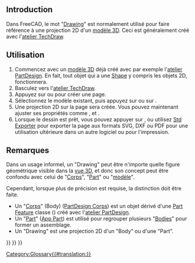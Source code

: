 <languages/>

== Introduction ==

Dans FreeCAD, le mot "[[Drawing/fr|Drawing]]" est normalement utilisé pour faire référence à une projection 2D d'un [[model/fr|modèle 3D]]. Ceci est généralement créé avec l'[[TechDraw_Workbench/fr|atelier TechDraw]].

<span id="Usage"></span>
==Utilisation==

# Commencez avec un [[model/fr|modèle 3D]] déjà créé avec par exemple l'[[PartDesign_Workbench/fr|atelier PartDesign]]. En fait, tout objet qui a une [[Shape/fr|Shape]] y compris les objets 2D, fonctionnera.
# Basculez vers l'[[TechDraw_Workbench/fr|atelier TechDraw]].
# Appuyez sur {{Button|[[File:TechDraw_PageDefault.svg|16px]] [[TechDraw_PageDefault/fr|Page standard]]}} ou {{Button|[[File:TechDraw_PageTemplate.svg|16px]] [[TechDraw_PageTemplate/fr|Page selon modèle]]}} pour créer une page.
# Sélectionnez le modèle existant, puis appuyez sur {{Button|[[File:TechDraw_View.svg|16px]] [[TechDraw_View/fr|Vue]]}} ou sur {{Button|[[File:TechDraw_ProjectionGroup.svg|16px]] [[TechDraw_ProjectionGroup/fr|Groupe de projections]]}}.
# Une projection 2D sur la page sera créée. Vous pouvez maintenant ajuster ses propriétés comme {{PropertyData|Scale}}, {{PropertyData|Rotation}} et {{PropertyData|Direction}}.
# Lorsque le dessin est prêt, vous pouvez appuyer sur {{Button|[[File:TechDraw_ExportPageSVG.svg|16px]] [[TechDraw_ExportPageSVG/fr|Exporter en SVG]]}}, {{Button|[[File:TechDraw_ExportPageDXF.svg|16px]] [[TechDraw_ExportPageDXF/fr|Exporter en DXF]]}} ou utilisez [[Std_Export/fr|Std Exporter]] pour exporter la page aux formats SVG, DXF ou PDF pour une utilisation ultérieure dans un autre logiciel ou pour l'impression.

<span id="Notes"></span>
== Remarques ==

Dans un usage informel, un "Drawing" peut être n'importe quelle figure géométrique visible dans la [[3D view/fr|vue 3D]], et donc son concept peut être confondu avec celui de "[[Body/fr|Corps]]", "[[Part/fr|Part]]" ou "[[Model/fr|modèle]]".

Cependant, lorsque plus de précision est requise, la distinction doit être faite.
* Un "[[Body/fr|Corps]]" (Body) ([[PartDesign_Body/fr|PartDesign Corps]]) est un objet dérivé d'une [[Part_Feature/fr|Part Feature]] classe ({{incode|Part::Feature}}) créé avec l'[[PartDesign_Workbench/fr|atelier PartDesign]].
* Un "[[Part/fr|Part]]" ([[App_Part/fr|App Part]]) est utilisé pour regrouper plusieurs "[[Body/fr|Bodies]]" pour former un assemblage.
* Un "Drawing" est une projection 2D d'un "Body" ou d'une "Part".


{{TechDraw Tools navi{{#translation:}}}}
{{Document objects navi{{#translation:}}}}
{{Userdocnavi{{#translation:}}}}
[[Category:Glossary{{#translation:}}]]